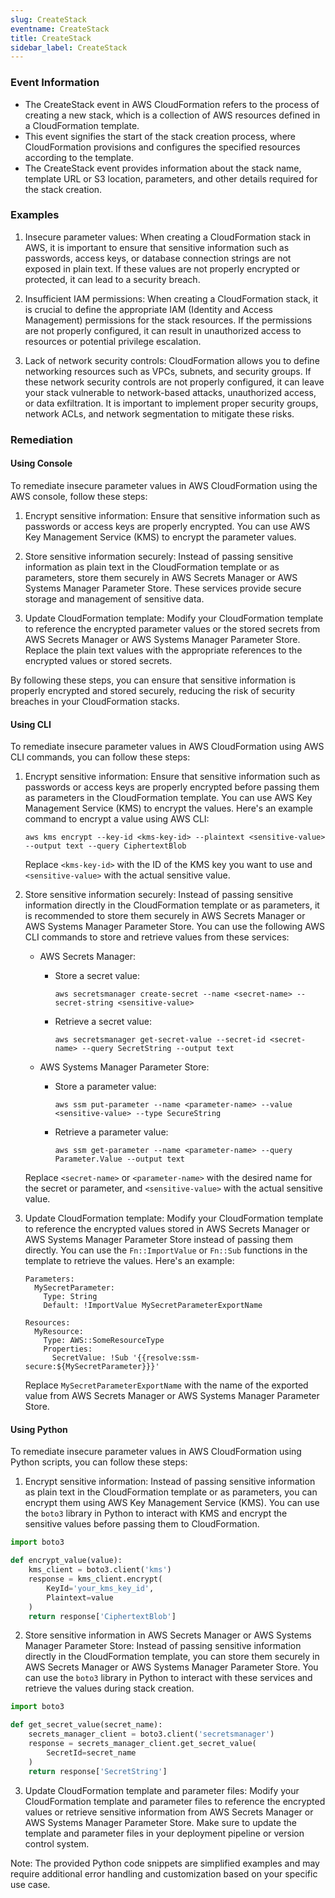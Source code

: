```yaml
--- 
slug: CreateStack
eventname: CreateStack
title: CreateStack
sidebar_label: CreateStack
---
```

                       
### Event Information

- The CreateStack event in AWS CloudFormation refers to the process of creating a new stack, which is a collection of AWS resources defined in a CloudFormation template.
- This event signifies the start of the stack creation process, where CloudFormation provisions and configures the specified resources according to the template.
- The CreateStack event provides information about the stack name, template URL or S3 location, parameters, and other details required for the stack creation.


### Examples

1. Insecure parameter values: When creating a CloudFormation stack in AWS, it is important to ensure that sensitive information such as passwords, access keys, or database connection strings are not exposed in plain text. If these values are not properly encrypted or protected, it can lead to a security breach.

2. Insufficient IAM permissions: When creating a CloudFormation stack, it is crucial to define the appropriate IAM (Identity and Access Management) permissions for the stack resources. If the permissions are not properly configured, it can result in unauthorized access to resources or potential privilege escalation.

3. Lack of network security controls: CloudFormation allows you to define networking resources such as VPCs, subnets, and security groups. If these network security controls are not properly configured, it can leave your stack vulnerable to network-based attacks, unauthorized access, or data exfiltration. It is important to implement proper security groups, network ACLs, and network segmentation to mitigate these risks.

### Remediation

#### Using Console

To remediate insecure parameter values in AWS CloudFormation using the AWS console, follow these steps:

1. Encrypt sensitive information: Ensure that sensitive information such as passwords or access keys are properly encrypted. You can use AWS Key Management Service (KMS) to encrypt the parameter values. 

2. Store sensitive information securely: Instead of passing sensitive information as plain text in the CloudFormation template or as parameters, store them securely in AWS Secrets Manager or AWS Systems Manager Parameter Store. These services provide secure storage and management of sensitive data.

3. Update CloudFormation template: Modify your CloudFormation template to reference the encrypted parameter values or the stored secrets from AWS Secrets Manager or AWS Systems Manager Parameter Store. Replace the plain text values with the appropriate references to the encrypted values or stored secrets.

By following these steps, you can ensure that sensitive information is properly encrypted and stored securely, reducing the risk of security breaches in your CloudFormation stacks.

#### Using CLI

To remediate insecure parameter values in AWS CloudFormation using AWS CLI commands, you can follow these steps:

1. Encrypt sensitive information: Ensure that sensitive information such as passwords or access keys are properly encrypted before passing them as parameters in the CloudFormation template. You can use AWS Key Management Service (KMS) to encrypt the values. Here's an example command to encrypt a value using AWS CLI:

   ```
   aws kms encrypt --key-id <kms-key-id> --plaintext <sensitive-value> --output text --query CiphertextBlob
   ```

   Replace `<kms-key-id>` with the ID of the KMS key you want to use and `<sensitive-value>` with the actual sensitive value.

2. Store sensitive information securely: Instead of passing sensitive information directly in the CloudFormation template or as parameters, it is recommended to store them securely in AWS Secrets Manager or AWS Systems Manager Parameter Store. You can use the following AWS CLI commands to store and retrieve values from these services:

   - AWS Secrets Manager:
     - Store a secret value:
       ```
       aws secretsmanager create-secret --name <secret-name> --secret-string <sensitive-value>
       ```
     - Retrieve a secret value:
       ```
       aws secretsmanager get-secret-value --secret-id <secret-name> --query SecretString --output text
       ```

   - AWS Systems Manager Parameter Store:
     - Store a parameter value:
       ```
       aws ssm put-parameter --name <parameter-name> --value <sensitive-value> --type SecureString
       ```
     - Retrieve a parameter value:
       ```
       aws ssm get-parameter --name <parameter-name> --query Parameter.Value --output text
       ```

   Replace `<secret-name>` or `<parameter-name>` with the desired name for the secret or parameter, and `<sensitive-value>` with the actual sensitive value.

3. Update CloudFormation template: Modify your CloudFormation template to reference the encrypted values stored in AWS Secrets Manager or AWS Systems Manager Parameter Store instead of passing them directly. You can use the `Fn::ImportValue` or `Fn::Sub` functions in the template to retrieve the values. Here's an example:

   ```
   Parameters:
     MySecretParameter:
       Type: String
       Default: !ImportValue MySecretParameterExportName

   Resources:
     MyResource:
       Type: AWS::SomeResourceType
       Properties:
         SecretValue: !Sub '{{resolve:ssm-secure:${MySecretParameter}}}'
   ```

   Replace `MySecretParameterExportName` with the name of the exported value from AWS Secrets Manager or AWS Systems Manager Parameter Store.

#### Using Python

To remediate insecure parameter values in AWS CloudFormation using Python scripts, you can follow these steps:

1. Encrypt sensitive information: Instead of passing sensitive information as plain text in the CloudFormation template or as parameters, you can encrypt them using AWS Key Management Service (KMS). You can use the `boto3` library in Python to interact with KMS and encrypt the sensitive values before passing them to CloudFormation.

```python
import boto3

def encrypt_value(value):
    kms_client = boto3.client('kms')
    response = kms_client.encrypt(
        KeyId='your_kms_key_id',
        Plaintext=value
    )
    return response['CiphertextBlob']
```

2. Store sensitive information in AWS Secrets Manager or AWS Systems Manager Parameter Store: Instead of passing sensitive information directly in the CloudFormation template, you can store them securely in AWS Secrets Manager or AWS Systems Manager Parameter Store. You can use the `boto3` library in Python to interact with these services and retrieve the values during stack creation.

```python
import boto3

def get_secret_value(secret_name):
    secrets_manager_client = boto3.client('secretsmanager')
    response = secrets_manager_client.get_secret_value(
        SecretId=secret_name
    )
    return response['SecretString']
```

3. Update CloudFormation template and parameter files: Modify your CloudFormation template and parameter files to reference the encrypted values or retrieve sensitive information from AWS Secrets Manager or AWS Systems Manager Parameter Store. Make sure to update the template and parameter files in your deployment pipeline or version control system.

Note: The provided Python code snippets are simplified examples and may require additional error handling and customization based on your specific use case.


 